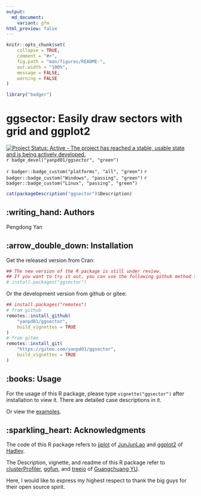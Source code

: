 ```yaml
---
output:
  md_document:
    variant: gfm
html_preview: false
---
```


<!-- README.md is generated from README.Rmd. Please edit that file -->

```r
knitr::opts_chunk$set(
    collapse = TRUE,
    comment = "#>",
    fig.path = "man/figures/README-",
    out.width = "100%",
    message = FALSE,
    warning = FALSE
)
```

```r
library("badger")
```

# ggsector: Easily draw sectors with grid and ggplot2

<!-- badges: start -->
[![Project Status: Active - The project has reached a stable, usable state and is being actively developed.](http://www.repostatus.org/badges/latest/active.svg)](http://www.repostatus.org/#active)
<!-- [![CRAN_Status_Badge](https://www.r-pkg.org/badges/version/ggsector)](https://cran.r-project.org/package=ggsector) -->
`r badge_devel("yanpd01/ggsector", "green")`

`r badger::badge_custom("platforms", "all", "green")`
`r badger::badge_custom("Windows", "passing", "green")`
`r badger::badge_custom("Linux", "passing", "green")`
<!-- badges: end -->

```r
cat(packageDescription("ggsector")$Description)
```

## :writing_hand: Authors

Pengdong Yan



## :arrow_double_down: Installation

Get the released version from Cran:

```r
## The new version of the R package is still under review.
## If you want to try it out, you can use the following github method to install it
# install.packages("ggsector")
```

Or the development version from github or gitee:

```r
## install.packages("remotes")
# from github
remotes::install_github(
    "yanpd01/ggsector",
    build_vignettes = TRUE
)
# from gitee
remotes::install_git(
    "https://gitee.com/yanpd01/ggsector",
    build_vignettes = TRUE
)
```


##  :books: Usage

For the usage of this R package, please type `vignette("ggsector")` after installation to view it.
There are detailed case descriptions in it.


Or view the [examples](examples.rmd).

## :sparkling_heart: Acknowledgments

The code of this R package refers to [jjplot](https://github.com/junjunlab/jjPlot) of [JunJunLao](https://github.com/junjunlab) and [ggplot2](https://github.com/tidyverse/ggplot2) of [Hadley](https://github.com/hadley).

The Description, vignette, and readme of this R package refer to [clusterProfiler](https://github.com/YuLab-SMU/clusterProfiler), [ggfun](https://github.com/YuLab-SMU/ggfun), and [treeio](https://github.com/YuLab-SMU/treeio) of [Guangchuang YU](https://github.com/YuLab-SMU/).

Here, I would like to express my highest respect to thank the big guys for their open source spirit.


